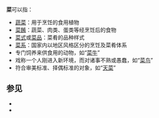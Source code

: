 {{wiktionarypar|菜}}
'''菜'''可以指：
*[[蔬菜|蔬菜]]：用于烹饪的食用植物
*[[菜餚|菜餚]]：蔬菜、肉类、蛋类等经烹饪后的食物
*[[菜式|菜式]]或[[菜品|菜品]]：菜肴的品种样式
*[[菜系|菜系]]：国家内以地区风格区分的烹饪及菜肴体系
*专门饲养来供食用的动物，如“[[wikt:菜牛|菜牛]]”
*戏称一个人刚进入新环境，而对诸事不熟或愚蠢，如“[[菜鸟|菜鸟]]”
*符合审美标准、择偶标准的对象，如“[[天菜|天菜]]”

== 参见 ==
* {{Lookfrom|菜}}
* {{Intitle|菜}}

{{消歧義||cat=一字消歧義}}
